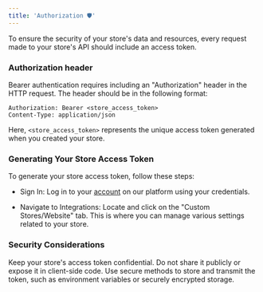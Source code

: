 ```yaml
---
title: 'Authorization 🛡'
---
```

To ensure the security of your store's data and resources, every request made to your store's API should include an access token.

### Authorization header

Bearer authentication requires including an "Authorization" header in the HTTP request. The header should be in the following format:
```
Authorization: Bearer <store_access_token>
Content-Type: application/json
```
Here, `<store_access_token>` represents the unique access token generated when you created your store.

### Generating Your Store Access Token

To generate your store access token, follow these steps:

- Sign In: Log in to your [account](https://usedora.com/auth/login) on our platform using your credentials.

- Navigate to Integrations: Locate and click on the "Custom Stores/Website" tab. This is where you can manage various settings related to your store.

### Security Considerations

Keep your store's access token confidential. Do not share it publicly or expose it in client-side code. Use secure methods to store and transmit the token, such as environment variables or securely encrypted storage.